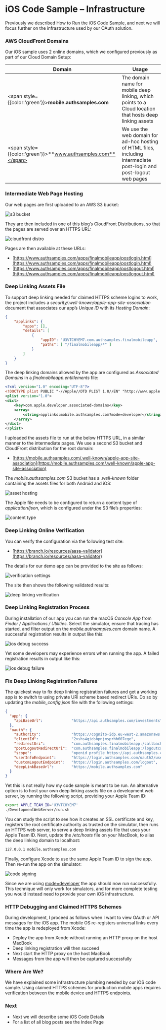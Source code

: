 # iOS Code Sample – Infrastructure

Previously we described <Link href='/posts/how-to-run-the-ios-code-sample'>How to Run the iOS Code Sample</Link>, and next we will focus further on the infrastructure used by our OAuth solution.

### AWS CloudFront Domains

Our iOS sample uses 2 online domains, which we configured previously as part of our <Link href='/posts/cloud-domain-setup'>Cloud Domain Setup</Link>:

| Domain | Usage |
| ------ | ----- |
| <span style={{color:'green'}}>**mobile.authsamples.com**</span> | The domain name for mobile deep linking, which points to a Cloud location that hosts deep linking assets |
| <span style={{color:'green'}}>**www.authsamples.com**</span> | We use the web domain for ad-hoc hosting of HTML files, including intermediate post-login and post-logout web pages |

### Intermediate Web Page Hosting

Our web pages are first uploaded to an AWS S3 bucket:

![s3 bucket](/images/560/s3-bucket.jpg?v=20240914)

They are then included in one of this blog’s <Link href='/posts/cdn-static-content-delivery'>CloudFront Distributions</Link>, so that the pages are served over an HTTPS URL:

![cloudfront distro](/images/560/cloudfront-distro.jpg?v=20240914)

Pages are then available at these URLs:

- [https://www.authsamples.com/apps/finalmobileapp/postlogin.html](https://www.authsamples.com/apps/finalmobileapp/postlogin.html)
- [https://www.authsamples.com/apps/finalmobileapp/postlogout.html](https://www.authsamples.com/apps/finalmobileapp/postlogout.html)

### Deep Linking Assets File

To support deep linking needed for claimed HTTPS scheme logins to work, the project includes a *security/.well-known/apple-app-site-association* document that associates our app’s *Unique ID* with its *Hosting Domain*:

```json
{
    "applinks": {
        "apps": [],
        "details": [
            {
                "appID": "U3VTCHYEM7.com.authsamples.finalmobileapp",
                "paths": [ "/finalmobileapp/*" ]
            }
        ]
    }
}
```

The deep linking domains allowed by the app are configured as *Associated Domains* in a *finalmobileapp.entitlements* file:

```xml
<?xml version="1.0" encoding="UTF-8"?>
<!DOCTYPE plist PUBLIC "-//Apple//DTD PLIST 1.0//EN" "http://www.apple.com/DTDs/PropertyList-1.0.dtd">
<plist version="1.0">
<dict>
	<key>com.apple.developer.associated-domains</key>
	<array>
		<string>applinks:mobile.authsamples.com?mode=developer</string>
	</array>
</dict>
</plist>
```

I uploaded the assets file to run at the below HTTPS URL, in a similar manner to the intermediate pages. We use a second S3 bucket and CloudFront distribution for the root domain:

- [https://mobile.authsamples.com/.well-known/apple-app-site-association](https://mobile.authsamples.com/.well-known/apple-app-site-association)

The *mobile.authsamples.com* S3 bucket has a *.well-known* folder containing the assets files for both Android and iOS:

![asset hosting](/images/560/asset-hosting.jpg)

The Apple file needs to be configured to return a content type of *application/json*, which is configured under the S3 file’s properties:

![content type](/images/560/content-type.jpg)

### Deep Linking Online Verification

You can verify the configuration via the following test site:

- [https://branch.io/resources/aasa-validator](https://branch.io/resources/aasa-validator)

The details for our demo app can be provided to the site as follows:

![verification settings](/images/560/verification-settings.jpg?v=20240914)

The site then shows the following validated results:

![deep linking verification](/images/560/deep-linking-verification.jpg?v=20240914)

### Deep Linking Registration Process

During installation of our app you can run the macOS *Console App* from *Finder / Applications / Utilities*. Select the simulator, ensure that tracing has started, and filter output on the *mobile.authsamples.com* domain name. A successful registration results in output like this:

![ios debug success](/images/560/ios-debug-success.jpg?v=20240713)

Yet some developers may experience errors when running the app. A failed registration results in output like this:

![ios debug failure](/images/560/ios-debug-failure.jpg?v=20240713)

### Fix Deep Linking Registration Failures

The quickest way to fix deep linking registration failures and get a working app is to switch to using private URI scheme based redirect URIs. Do so by updating the *mobile_config.json* file with the following settings:

```json
{
  "app": {
    "apiBaseUrl":             "https://api.authsamples.com/investments"
  },
  "oauth": {
    "authority":              "https://cognito-idp.eu-west-2.amazonaws.com/eu-west-2_CuhLeqiE9",
    "clientId":               "2vshs4gidsbpnjmsprhh607ege",
    "redirectUri":            "com.authsamples.finalmobileapp:/callback",
    "postLogoutRedirectUri":  "com.authsamples.finalmobileapp:/logoutcallback",
    "scope":                  "openid profile https://api.authsamples.com/investments",
    "userInfoEndpoint":       "https://login.authsamples.com/oauth2/userInfo",
    "customLogoutEndpoint":   "https://login.authsamples.com/logout",
    "deepLinkBaseUrl":        "https://mobile.authsamples.com"
  }
}
```

Yet this is not really how my code sample is meant to be run. An alternative option is to host your own deep linking assets file on a development web server, by running the following script, providing your Apple Team ID:

```bash
export APPLE_TEAM_ID='U3VTCHYEM7'
./DevelopmentWebServer/run.sh
```

You can study the script to see how it creates an SSL certificate and key, registers the root certificate authority as trusted on the simulator, then runs an HTTPS web server, to serve a deep linking assets file that uses your Apple Team ID. Next, update the */etc/hosts* file on your MacBook, to alias the deep linking domain to localhost:

```markdown
127.0.0.1 mobile.authsamples.com
```

Finally, configure Xcode to use the same Apple Team ID to sign the app. Then re-run the app on the simulator:

![code signing](/images/560/code-signing.jpg?v=20240914)

Since we are using [mode=developer](https://developer.apple.com/documentation/bundleresources/entitlements/com_apple_developer_associated-domains) the app should now run successfully. This technique will only work for simulators, and for more complete testing you would instead need to provide your own iOS infrastructure.

### HTTP Debugging and Claimed HTTPS Schemes

During development, I proceed as follows when I want to view OAuth or API messages for the iOS app. The mobile OS re-registers universal links every time the app is redeployed from Xcode:

- Deploy the app from Xcode without running an HTTP proxy on the host MacBook
- Deep linking registration will then succeed
- Next start the HTTP proxy on the host MacBook
- Messages from the app will then be captured successfully

### Where Are We?

We have explained some infrastructure plumbing needed by our iOS code sample. Using claimed HTTPS schemes for production mobile apps requires verification between the mobile device and HTTPS endpoints.

### Next

- Next we will describe some <Link href='/posts/ios-code-sample-coding-key-points'>iOS Code Details</Link>
- For a list of all blog posts see the <Link href='/posts/index'>Index Page</Link>
